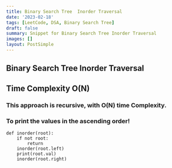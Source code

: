 ```yaml
---
title: Binary Search Tree  Inorder Traversal
date: '2023-02-18'
tags: [LeetCode, DSA, Binary Search Tree]
draft: false
summary: Snippet for Binary Search Tree Inorder Traversal
images: []
layout: PostSimple
---
```


## Binary Search Tree Inorder Traversal

## Time Complexity O(N)

### This approach is recursive, with O(N) time Complexity.
### To print the values in the ascending order!

```
def inorder(root):
    if not root:
        return
    inorder(root.left)
    print(root.val)
    inorder(root.right)
```
